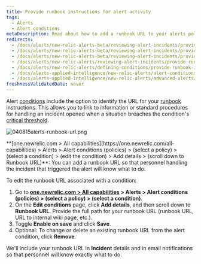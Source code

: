 ```yaml
---
title: Provide runbook instructions for alert activity
tags:
  - Alerts
  - Alert conditions
metaDescription: Read about how to add a runbook URL to your alerts policy condtion.
redirects:
  - /docs/alerts/new-relic-alerts-beta/reviewing-alert-incidents/providing-runbook-instructions-alerts
  - /docs/alerts/new-relic-alerts-beta/reviewing-alert-incidents/provide-runbook-instructions-alerts
  - /docs/alerts/new-relic-alerts-beta/reviewing-alert-incidents/provide-runbook-instructions-alert-activity
  - /docs/alerts/new-relic-alerts/reviewing-alert-incidents/provide-runbook-instructions-alert-activity
  - /docs/alerts/new-relic-alerts/defining-conditions/provide-runbook-instructions-alert-activity
  - /docs/alerts-applied-intelligence/new-relic-alerts/alert-conditions/provide-runbook-instructions-alert-activity
  - /docs/alerts-applied-intelligence/new-relic-alerts/advanced-alerts/understand-technical-concepts/provide-runbook-instructions-alert-activity
freshnessValidatedDate: never
---
```


Alert [conditions](/docs/alerts/new-relic-alerts-beta/configuring-alert-policies/define-alert-conditions) include the option to identify the URL for your [runbook](/docs/using-new-relic/welcome-new-relic/get-started/glossary#alert-runbook) instructions. This allows you to link to information or standard procedures for handling an incident opened when a situation breaches the condition's [critical threshold](/docs/alerts/new-relic-alerts-beta/configuring-alert-policies/define-thresholds-trigger-alert).

<img
  title="040815alerts-runbook-url.png"
  alt="040815alerts-runbook-url.png"
  src="/images/accounts_screenshot-full_alerts-runbook.webp"
/>

<figcaption>
  <DNT>**[one.newrelic.com > All capabilities](https://one.newrelic.com/all-capabilities) > Alerts > Alert conditions (policies) > (select a policy) > (select a condition) > (edit the condition) > Add details > (scroll down to Runbook URL)**</DNT>: You can add a runbook URL so that personnel handling the incident that triggered the alert will know what to do.
</figcaption>

To edit the runbook URL associated with a condition:

1. Go to <DNT>**[one.newrelic.com > All capabilities](https://one.newrelic.com/all-capabilities) > Alerts > Alert conditions (policies) > (select a policy) > (select a condition)**</DNT>.
2. On the <DNT>**Edit conditions**</DNT> page, click <DNT>**Add details**</DNT>, and then scroll down to <DNT>**Runbook URL**</DNT>. Provide the full path for your runbook URL (runbook URL, URL to internal wiki page, etc.).
3. Toggle <DNT>**Enable on save**</DNT> and click <DNT>**Save**</DNT>.
4. Optional: To change or delete an existing runbook URL from the alert condition, click <DNT>**Remove**</DNT>.

We'll include your runbook URL in <DNT>**Incident**</DNT> details and in email notifications so that personnel will know exactly what to do.
